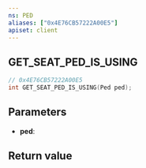 ```yaml
---
ns: PED
aliases: ["0x4E76CB57222A00E5"]
apiset: client
---
```

## GET_SEAT_PED_IS_USING

```c
// 0x4E76CB57222A00E5
int GET_SEAT_PED_IS_USING(Ped ped);
```


## Parameters
* **ped**:

## Return value